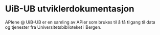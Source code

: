 # UiB-UB utviklerdokumentasjon

<Cards>
  <Cards.Card title="APIer @ UiB-UB" href="/nb/docs/api" arrow>
    <div className="p-4">
      APIene @ UiB-UB er en samling av APIer som brukes til å få tilgang til data og tjenester fra Universitetsbiblioteket i Bergen.
    </div>
  </Cards.Card>
  <Cards.Card index={1} title="IIIF" href="/nb/docs/iiif" />
  <Cards.Card index={0} title="Samlingene" href="/nb/docs/collections" /> 
  <Cards.Card index={1} title="Applikasjoner" href="/nb/docs/apps" />
</Cards> 